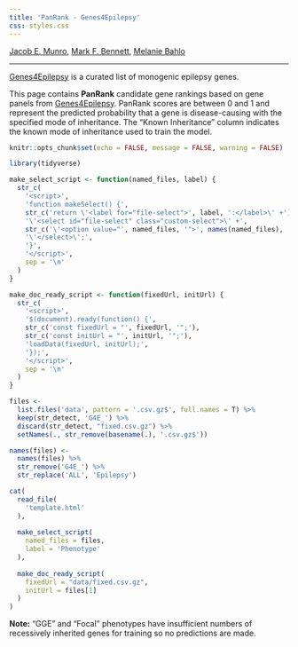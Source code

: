 ```yaml
---
title: 'PanRank - Genes4Epilepsy'
css: styles.css
---
```

[Jacob E. Munro](https://orcid.org/0000-0002-2751-0989), [Mark F.
Bennett](https://orcid.org/0000-0002-3561-6804), [Melanie
Bahlo](https://orcid.org/0000-0001-5132-0774)

---

[Genes4Epilepsy](https://bahlolab.github.io/Genes4Epilepsy/) is a curated list
of monogenic epilepsy genes.  

This page contains **PanRank** candidate gene
rankings based on gene panels from
[Genes4Epilepsy](https://bahlolab.github.io/Genes4Epilepsy/). PanRank scores are
between 0 and 1 and represent the predicted probability that a gene is
disease-causing with the specified mode of inheritance. The "Known Inheritance"
column indicates the known mode of inheritance used to train the model.  


```r
knitr::opts_chunk$set(echo = FALSE, message = FALSE, warning = FALSE)

library(tidyverse)

make_select_script <- function(named_files, label) {
  str_c(
    '<script>',
    'function makeSelect() {',
    str_c('return \'<label for="file-select">', label, ':</label>\' +'),
    '\'<select id="file-select" class="custom-select">\' +',
    str_c('\'<option value="', named_files, '">', names(named_files), '</option> \' +', collapse = '\n'),
    '\'</select>\';',
    '}',
    '</script>',
    sep = '\n'
  )
}

make_doc_ready_script <- function(fixedUrl, initUrl) {
  str_c(
    '<script>',
    '$(document).ready(function() {',
    str_c('const fixedUrl = "', fixedUrl, '";'),
    str_c('const initUrl = "', initUrl, '";'),
    'loadData(fixedUrl, initUrl);',
    '});',
    '</script>',
    sep = '\n'
  )
}
```

```r
files <-
  list.files('data', pattern = '.csv.gz$', full.names = T) %>%
  keep(str_detect, 'G4E_') %>%
  discard(str_detect, "fixed.csv.gz") %>%
  setNames(., str_remove(basename(.), '.csv.gz$'))

names(files) <-
  names(files) %>%
  str_remove('G4E_') %>%
  str_replace('ALL', 'Epilepsy')

cat(
  read_file(
    'template.html'
  ),
  
  make_select_script(
    named_files = files,
    label = 'Phenotype'
  ),
  
  make_doc_ready_script(
    fixedUrl = "data/fixed.csv.gz",
    initUrl = files[1]
  )
)
```


**Note:** "GGE" and "Focal" phenotypes have insufficient numbers of recessively inherited genes for training so no predictions are made.